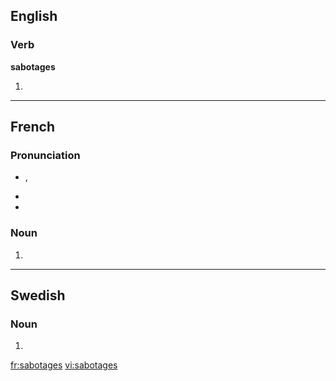 ==English==

===Verb===
'''sabotages'''

# {{third-person singular of|sabotage}}

----

==French==

===Pronunciation===
* {{IPA|/sa.bɔ.taʒ/|lang=fr}}, {{X-SAMPA|/sa.bO.taZ/|lang=fr}}
* {{homophones|sabotage|lang=fr}}
* {{hyphenation|sa|bo|tages|lang=fr}}

===Noun===
{{head|fr|plural}} {{m|p}}

# {{plural of|sabotage|lang=fr}}

----

==Swedish==

===Noun===
{{head|sv|noun form}}

# {{sv-noun-form-indef-gen|sabotage}}

[[fr:sabotages]]
[[vi:sabotages]]